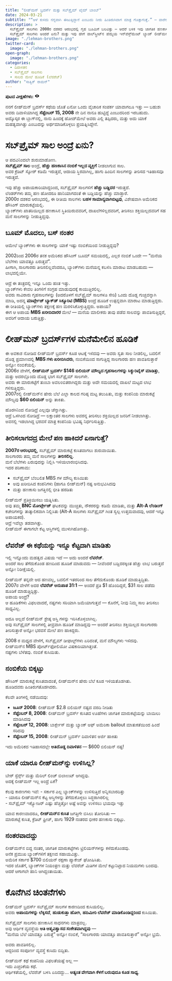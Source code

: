 ```yaml
---
title: "ಲೀಹ್‌ಮನ್ ಬ್ರದರ್ಸ್ ಮತ್ತು ಸಬ್‌ಪ್ರೈಮ್ ಟೈಮ್ ಬಾಂಬ್"
date: 2024-03-21
subtitle: "“ಆಳೆ ಕುಳಿದು ನಗ್ನವಾಗಿ ಈಜುತ್ತಿದ್ದಾನೆ ಎಂಬುದು ನೀರು ಹಿಂತಿರುಗಿದಾಗ ಮಾತ್ರ ಗೊತ್ತಾಗುತ್ತೆ.” — ವಾರೆನ್ ಬಫೆಟ್"
description: >
  ಸಬ್‌ಪ್ರೈಮ್ ಸಾಲಗಳು 2000ರ ದಶಕದ ಆರಂಭದಲ್ಲಿ ಗೃಹ ಬೂಮಿಗೆ ಬಲವಿತ್ತು — ಆದರೆ ಬಳಿಕ ಇವು ಜಾಗತಿಕ ಹಣಕಾಸು ವ್ಯವಸ್ಥೆ ಬೇಸುಗೊಳಿಸಿತು.  
  ಸಬ್‌ಪ್ರೈಮ್ ಸಾಲಗಳು ಅಂದರೆ ಏನು? ಮತ್ತು ಇವು ಹೇಗೆ ವಾಲ್‌ಸ್ಟ್ರೀಟ್‌ನ ಹೆಮ್ಮೆಯ ಇನ್‌ವೆಸ್ಟ್‌ಮೆಂಟ್ ಬ್ಯಾಂಕ್ ಲೀಹ್‌ಮನ್ ಬ್ರದರ್ಸ್ ಅನ್ನು ಕುಸಿತಕ್ಕೆ ತಂದವು?
image: "./lehman-brothers.png"
twitter-card:
  image: "./lehman-brothers.png"
open-graph:
  image: "./lehman-brothers.png"
categories:
  - ದಿವಾಳಿತನ
  - ಸಬ್‌ಪ್ರೈಮ್ ಸಾಲಗಳು
  - ಸಾಲದ ಮೇಲೆ ಹೂಡಿಕೆ (ಲೆವರೆಜ್)
author: "ಸಾತ್ವಿಕ್ ರಾಮನ್"
---
```


<p><b>ಪುಟದ ವೀಕ್ಷಣೆಗಳು:</b> <svg xmlns="http://www.w3.org/2000/svg" width="1em" height="1em" viewBox="0 0 256 256"><path fill="currentColor" d="M247.31 124.76c-.35-.79-8.82-19.58-27.65-38.41C194.57 61.26 162.88 48 128 48S61.43 61.26 36.34 86.35C17.51 105.18 9 124 8.69 124.76a8 8 0 0 0 0 6.5c.35.79 8.82 19.57 27.65 38.4C61.43 194.74 93.12 208 128 208s66.57-13.26 91.66-38.34c18.83-18.83 27.3-37.61 27.65-38.4a8 8 0 0 0 0-6.5M128 168a40 40 0 1 1 40-40a40 40 0 0 1-40 40"/></svg> <span class="waline-pageview-count"></i><p>

ನನಗೆ ಲೀಹ್‌ಮನ್ ಬ್ರದರ್ಸ್ ಕಥೆಯ ಜೊತೆ ಏನೋ ಒಂದು ವೈಚಾರಿಕ ಸಂಪರ್ಕ ಯಾವಾಗಲೂ ಇತ್ತು — ಬಹುಶಃ ಅವರು ದಿವಾಳಿಯಾಗಿದ್ದ **ಸೆಪ್ಟೆಂಬರ್ 15, 2008** ನೇ ದಿನ ನಾನೂ ಹುಟ್ಟಿದ್ದೆ ಎಂಬುದರಿಂದ ಇರಬಹುದು.  
ಅದ್ಕೊಸ್ಕರ ಈ ಬ್ಲಾಗ್‌ನಲ್ಲಿ, ನಾನು ಹಿಂದಕ್ಕೆ ಹೋದ್‌ಮೇಲೆ ಅವರು ಎಲ್ಲಿ ತಪ್ಪಿದರು, ಮತ್ತು ಅದು ಯಾಕೆ ಮಹತ್ವವಾಗಿತ್ತು ಎಂಬುದನ್ನು ಅರ್ಥಮಾಡಿಕೊಳ್ಳಲು ಪ್ರಯತ್ನಿಸಿದ್ದೇನೆ.

# ಸಬ್‌ಪ್ರೈಮ್ ಸಾಲ ಅಂದ್ರೆ ಏನು?
ಆ ಪದವಿನಿಂದಲೇ ಶುರುಮಾಡೋಣ.  
**ಸಬ್‌ಪ್ರೈಮ್ ಸಾಲ** ಅಂದ್ರೆ, **ಹೆಚ್ಚು ಹಣಕಾಸಿನ ನಂಬಿಕೆ ಇಲ್ಲದ ವ್ಯಕ್ತಿಗೆ** ನೀಡಲಾಗುವ ಸಾಲ.  
ಅವರ ಕ್ರೆಡಿಟ್ ಸ್ಕೋರ್ ಕಡಿಮೆ ಇರುತ್ತದೆ, ಆದಾಯ ಸ್ಥಿರವಾಗಿಲ್ಲ, ಹಾಗು ಹಿಂದಿನ ಸಾಲಗಳನ್ನು ತೀರಿಸದ ಇತಿಹಾಸವೂ ಇರುತ್ತದೆ.

ಇವು ಹೆಚ್ಚು ಅಪಾಯಕಾರಿಯಾದ್ದರಿಂದ, ಸಬ್‌ಪ್ರೈಮ್ ಸಾಲಗಳಿಗೆ **ಹೆಚ್ಚು ಬಡ್ಡಿದರ** ಇರುತ್ತದೆ.  
ಲೆಂಡರ್‌ಗಳು ತಮ್ಮ ಹಣ ಹೋದರೂ ಹಾನಿಯಾಗದಂತೆ ಈ ಬಡ್ಡಿಯನ್ನು ಹೆಚ್ಚು ಮಾಡ್ತಾರೆ.  
2000ರ ದಶಕದ ಆರಂಭದಲ್ಲಿ, ಈ ರೀತಿಯ ಸಾಲಗಳು **ಬಹಳ ಸಾಮಾನ್ಯವಾಗಿಬಿಟ್ಟವು**, ವಿಶೇಷವಾಗಿ ಅಮೆರಿಕದ ಹೌಸಿಂಗ್ ಮಾರುಕಟ್ಟೆಯಲ್ಲಿ.  
ಬ್ಯಾಂಕ್‌ಗಳು ಖಾತರಿಯಿಲ್ಲದ ಹಣಕಾಸಿನ ಸ್ಥಿತಿಯಿರುವವರಿಗೆ, ದಾಖಲೆಗಳಿಲ್ಲದವರಿಗೆ, ತೀರಿಸಲು ಶಕ್ತಿಯಿಲ್ಲದವರಿಗೆ ಸಹ ಮನೆ ಸಾಲಗಳನ್ನು ನೀಡುತ್ತಿದ್ದವು.

## ಬೂಮ್ ಮೊದಲು, ಬಸ್ ನಂತರ
ಆಮೇಲೆ ಬ್ಯಾಂಕ್‌ಗಳು ಈ ಸಾಲಗಳನ್ನು ಯಾಕೆ ಇಷ್ಟು ನಂಬಿಕೆಯಿಂದ ನೀಡುತ್ತಿದ್ದವು?

2002ರಿಂದ 2006ರ ತನಕ ಅಮೆರಿಕದ ಹೌಸಿಂಗ್ ಬೂಮ್ ಸಮಯದಲ್ಲಿ, ಎಲ್ಲರ ನಂಬಿಕೆ ಒಂದೇ — "ಮನೆಯ ಬೆಲೆಗಳು ಯಾವತ್ತೂ ಏರುತ್ತವೆ".  
ಹೀಗಾಗಿ, ಸಾಲಗಾರರು ತೀರಿಸಲಿಲ್ಲವೆಂದರೂ, ಬ್ಯಾಂಕ್‌ಗಳು ಮನೆಯನ್ನ ಕಬಳಿಸಿ ಮಾರಾಟ ಮಾಡಬಹುದು — ಲಾಭದಲ್ಲಿಯೇ.

ಆದ್ರೆ ಈ ತಂತ್ರದಲ್ಲಿ ಇನ್ನೂ ಒಂದು ಹಂತ ಇತ್ತು.  
ಬ್ಯಾಂಕ್‌ಗಳು ಕೇವಲ ತಿಂಗಳಿಗೆ ಸಂಗ್ರಹ ಮಾಡುವುದಕ್ಕೆ ಕಾಯುತ್ತಿರಲಿಲ್ಲ.  
ಅವರು ಸಾವಿರಾರು ಗೃಹಸಾಲಗಳನ್ನು (ಅದರೊಳಗೆ ಸಬ್‌ಪ್ರೈಮ್ ಸಾಲಗಳೂ ಸೇರಿ) ಒಂದು ದೊಡ್ಡ ಗುಚ್ಚವನ್ನಾಗಿ ಮಾಡಿ, ಅದನ್ನ **ಮಾರ್ಟ್ಗೇಜ್ ಬ್ಯಾಕ್‌ಡ್ ಸಿಕ್ಯೂರಿಟಿ (MBS)** ಅಂದ್ರೆ ಹೂಡಿಕೆ ಉತ್ಪನ್ನವಾಗಿ ಮಾರಾಟ ಮಾಡುತ್ತಿದ್ದರು.  
ಈ ರೀತಿಯಲ್ಲಿ ಬ್ಯಾಂಕ್‌ಗಳು ತಕ್ಷಣಕ್ಕೆ ಹಣ ಮರಳಿಸಿಕೊಳ್ಳುತ್ತಿದ್ದರು. ಅಪಾಯ?  
ಈಗ ಆ ಅಪಾಯ **MBS ಖರೀದಿದಾರರ** ಮೇಲೆ — ಮನೆಯ ಮಾಲೀಕರು ತಾವು ಪಡೆದ ಸಾಲವನ್ನು ಪಾವತಿಸುತ್ತಿದ್ದರೆ, ಅವರಿಗೆ ಆದಾಯ ಬರುತ್ತಿತ್ತು.

# ಲೀಹ್‌ಮನ್ ಬ್ರದರ್ಸ್‌ಗಳ ಮನೆಮೇಲಿನ ಹೂಡಿಕೆ
ಈ ಅವಕಾಶ ನೋಡಿದ ಲೀಹ್‌ಮನ್ ಬ್ರದರ್ಸ್ ಕೂಡ ಆಟಕ್ಕೆ ಇಳಿದವು — ಅವರು ಸ್ವತಃ ಸಾಲ ನೀಡಲಿಲ್ಲ, ಬದಲಿಗೆ ದೊಡ್ಡ ಪ್ರಮಾಣದಲ್ಲಿ **MBS ಗಳು ಖರೀದಿಸಿದರು**, ನಂಬಿಕೆಯಿಂದ ಸಾಗುತ್ತಿದ್ದ ಸಾಲಗಾರರು ಹಣ ಪಾವತಿಸುತ್ತಾರೆ ಅನ್ನೋ ನಂಬಿಕೆಯಲ್ಲಿ.  
2006ರ ವೇಳೆಗೆ, **ಲೀಹ್‌ಮನ್ ಬ್ರದರ್ಸ್ $146 ಬಿಲಿಯನ್ ಮೌಲ್ಯದ ಗೃಹಸಾಲಗಳನ್ನು ಸಿಕ್ಯುರಿಟೈಸ್ ಮಾಡಿತ್ತು**, ಮತ್ತು ಅದರಲ್ಲೊಂದು ದೊಡ್ಡ ಭಾಗ ಸಬ್‌ಪ್ರೈಮ್ ಸಾಲಗಳೇ.  
ಅವರು ಈ ಮಾರುಕಟ್ಟೆಗೆ ತುಂಬಾ ಅವಲಂಬಿತರಾಗಿದ್ದರು ಮತ್ತು ಅದೇ ಸಮಯದಲ್ಲಿ ದಾಖಲೆ ಮಟ್ಟದ ಲಾಭ ಗಳಿಸುತ್ತಿದ್ದರು.  
2007ರಲ್ಲಿ ಲೀಹ್‌ಮನ್‌ನ ಷೇರು ಬೆಲೆ ಎಲ್ಲಾ ಕಾಲದ ಗರಿಷ್ಠ ಮಟ್ಟ ತಲುಪಿತು, ಮತ್ತು ಕಂಪನಿಯ ಮಾರುಕಟ್ಟೆ ಮೌಲ್ಯವು **$60 ಬಿಲಿಯನ್** ಅನ್ನು ತಾಕಿತು.

ಹೊರಗಿನಿಂದ ನೋಡಿದ್ರೆ ಎಲ್ಲವೂ ಚೆನ್ನಾಗಿತ್ತು.  
ಆದ್ರೆ ಒಳಗಿಂದ ನೋಡಿದ್ರೆ — ಲಕ್ಷಾಂತರ ಸಾಲಗಳು ಅವರನ್ನ ತೀರಿಸಲು ಶಕ್ತಿಯಿಲ್ಲದ ಜನರಿಗೆ ನೀಡಲಾಗಿತ್ತು.  
ಅವನಲ್ಲಿ ಇಡಲಾಗಿದ್ದ ಭರವಸೆ ಮಾತ್ರ ಕಂಪನಿಯ ಭವಿಷ್ಯ ನಿರ್ಧರಿಸುತ್ತಿತ್ತು.

## ತೀರಿಸಲಾಗದದ್ರ ಮೇಲೆ ಪಣ ಹಾಕಿದರೆ ಏನಾಗುತ್ತೆ?
**2007ರ ಆರಂಭದಲ್ಲಿ**, ಸಬ್‌ಪ್ರೈಮ್ ಮಾರುಕಟ್ಟೆ ಕುಸಿತವಾಗಲು ಶುರುವಾಯಿತು.  
ಸಾಲಗಾರರು ತಮ್ಮ ಮನೆ ಸಾಲಗಳನ್ನು **ತೀರಿಸಲಿಲ್ಲ**.  
ಮನೆ ಬೆಲೆಗಳು ಏರುವುದನ್ನು ನಿಲ್ಲಿಸಿ ಇಳಿಯಲಾರಂಭಿಸಿದವು.  
ಇದರ ಪರಿಣಾಮ:  

* ಸಬ್‌ಪ್ರೈಮ್ ಬೆಂಬಲಿತ MBS ಗಳ ಮೌಲ್ಯ ಕುಸಿಯಿತು  
* ಅವು ಖರೀದಿಸಿದ ಕಂಪನಿಗಳು (ಹಾಗೂ ಲೀಹ್‌ಮನ್) ನಷ್ಟ ಅನುಭವಿಸಿದವು  
* ಮತ್ತು ಹಣಕಾಸು ಜಗತ್ತಿನಲ್ಲಿ ಭೀತಿ ಹರಡಿತು

ಲೀಹ್‌ಮನ್ ಪ್ರತಿಕ್ರಿಯಿಸಲು ಯತ್ನಿಸಿತು.  
ಅವು ತಮ್ಮ **BNC ಮೋರ್ಟ್ಗೇಜ್** ಘಟಕವನ್ನು ಮುಚ್ಚಿತು, ನೌಕರರನ್ನು ಕಡಿಮೆ ಮಾಡಿತು, ಮತ್ತು **Alt-A ಲೆಂಡಿಂಗ್** ಕಚೇರಿಗಳನ್ನು ತಾತ್ಕಾಲಿಕವಾಗಿ ನಿಲ್ಲಿಸಿತು (Alt-A ಸಾಲಗಳು ಸಬ್‌ಪ್ರೈಮ್ ಗಿಂತ ಸ್ವಲ್ಪ ಉತ್ತಮವಾದವು, ಆದರೆ ಇನ್ನೂ ಅಪಾಯಕರ).  
ಆದ್ರೆ ಇವೆಲ್ಲಾ ತಡವಾಗಿತ್ತು.  
ಲೀಹ್‌ಮನ್ ಈಗಾಗಲೇ ಕೆಟ್ಟ ಆಸ್ತಿ‌ಗಳಲ್ಲಿ ಮುಳುಗಿಹೋಗಿತ್ತು.

## ಲೆವರೆಜ್ ಈ ಕಥೆಯನ್ನು ಇನ್ನೂ ಕೆಟ್ಟದಾಗಿ ಮಾಡಿತು
ಇಲ್ಲಿ ಇನ್ನೊಂದು ಮಹತ್ವದ ವಿಷಯ ಇದೆ — ಅದು ಅಂದರೆ **ಲೆವರೆಜ್**.  
ಅಂದರೆ ಸಾಲ ತೆಗೆದುಕೊಂಡ ಹಣದಿಂದ ಹೂಡಿಕೆ ಮಾಡುವದು — ನೀವೆಂದರೆ ಬಡ್ಡಿದರಕ್ಕಿಂತ ಹೆಚ್ಚು ಲಾಭ ಬರುತ್ತದೆ ಅನ್ನೋ ನಿರೀಕ್ಷೆಯಲ್ಲಿ.

ಲೀಹ್‌ಮನ್ ತನ್ನದೇ ಆದ ಹಣವಲ್ಲ, ಬದಲಿಗೆ ಇತರರಿಂದ ಸಾಲ ತೆಗೆದುಕೊಂಡು ಹೂಡಿಕೆ ಮಾಡುತ್ತಿದ್ದಿತು.  
2007ರ ವೇಳೆಗೆ ಅದರ **ಲೆವರೆಜ್ ಅನುಪಾತ 31:1** — ಅಂದರೆ ಪ್ರತಿ $1 ಹೊಂದಿದ್ದರೆ, $31 ಸಾಲ ಪಡೆದು ಹೂಡಿಕೆ ಮಾಡುತ್ತಿದ್ದಿತ್ತು.  
ಅಪಾಯ ಅಂದ್ರೆ?  
ಆ ಹೂಡಿಕೆಗಳು ವಿಫಲವಾದರೆ, ನಷ್ಟಗಳು ಸರಿಯಾಗಿ ಜಮೆಯಾಗುತ್ತವೆ — ಕೊನೆಗೆ, ನೀವು ನಿಮ್ಮ ಸಾಲ ತೀರಿಸಲು ಸಾಧ್ಯವಿಲ್ಲ.

ಅದೂ ಅಲ್ಲದೆ ಲೀಹ್‌ಮನ್ ಶ್ರೇಷ್ಠ ಆಸ್ತಿ ಗಳನ್ನು ಇರಿಸಿಕೊಳ್ಳಲಾಗಿಲ್ಲ.  
ಅವು ಸಬ್‌ಪ್ರೈಮ್ ಸಾಲಗಳಲ್ಲಿ ತೀವ್ರವಾಗಿ ಹೂಡಿಕೆ ಮಾಡಿದ್ದವು — ಅಂದರೆ ತೀರಿಸಲು ಶಕ್ತಿಯಿಲ್ಲದ ಸಾಲಗಾರರು ತೀರಿಸುತ್ತಾರೆ ಅನ್ನೋ ಭರವಸೆ ಮೇಲೆ ಪಣ ಹಾಕಿದ್ದರು.

2008 ರ ಮಧ್ಯದ ವೇಳೆಗೆ, ಸಬ್‌ಪ್ರೈಮ್ ಡೀಫಾಲ್ಟ್‌ಗಳು ಏರಿದಂತೆ, ಮನೆ ಮೌಲ್ಯಗಳು ಇಳಿದವು.  
ಲೀಹ್‌ಮನ್‌ನ MBS ಪೋರ್ಟ್‌ಫೋಲಿಯೋ ವಿಷಕಾರಿಯಾಗಿತ್ತಂತೆ.  
ನಷ್ಟಗಳು ಬೆಳೆತವು. ನಂಬಿಕೆ ಕುಸಿಯಿತು.

## ನಂಬಿಕೆಯ ಬಿಕ್ಕಟ್ಟು
ಹೌಸಿಂಗ್ ಮಾರುಕಟ್ಟೆ ಕುಸಿತವಾದಂತೆ, ಲೀಹ್‌ಮನ್‌ನ ಷೇರು ಬೆಲೆ ಕೂಡ ಇಳಿಯತೊಡಗಿತು.  
ಹೂಡಿದವರು ಹಿಂತಿರುಗತೊಡಗಿದರು.

ಕೆಲವೇ ತಿಂಗಳಲ್ಲಿ ನಡೆಯಿದವು:

* **ಜೂನ್ 2008**: ಲೀಹ್‌ಮನ್ $2.8 ಬಿಲಿಯನ್ ನಷ್ಟದ ವರದಿ ನೀಡಿತು  
* **ಸೆಪ್ಟೆಂಬರ್ 8, 2008**: ಲೀಹ್‌ಮನ್ ಬ್ರದರ್ಸ್ ಕುಸಿತದ ಊಹೆಗಳು ಜಾಗತಿಕ ಮಾರುಕಟ್ಟೆಯನ್ನು ಬಾಯಿಲು ಮಾಡಿಸಿದವು  
* **ಸೆಪ್ಟೆಂಬರ್ 12, 2008**: ಬಾರ್ಕ್ಲೇಸ್ ಮತ್ತು ಬ್ಯಾಂಕ್ ಆಫ್ ಅಮೆರಿಕಾ bailout ಮಾತುಕತೆಯಿಂದ ಹಿಂದೆ ಸರಿದವು  
* **ಸೆಪ್ಟೆಂಬರ್ 15, 2008**: ಲೀಹ್‌ಮನ್ ಬ್ರದರ್ಸ್ ದಿವಾಳಿತನ ಅರ್ಜಿ ಹಾಕಿತು

ಇದು ಅಮೆರಿಕದ ಇತಿಹಾಸದಲ್ಲೇ **ಅತಿದೊಡ್ಡ ದಿವಾಳಿತನ** — $600 ಬಿಲಿಯನ್ ನಷ್ಟ!

## ಯಾಕೆ ಯಾರೂ ಲೀಹ್‌ಮನ್‌ನ್ನು ಉಳಿಸಿಲ್ಲ?
ಬೇರ್ ಸ್ಟೆರ್ನ್ಸ್ ಮತ್ತು ಮೆರಿಲ್ ಲಿಂಚ್ ಬಿಲಾಉಟ್ ಆಗಿದ್ದವು.  
ಅದಕ್ಕೆ ಲೀಹ್‌ಮನ್ ಇಲ್ಲ ಅಂದ್ರೆ ಏಕೆ?

ಕೆಲವು ಕಾರಣಗಳು ಇವೆ:
- ಸರ್ಕಾರ ಎಲ್ಲ ಬ್ಯಾಂಕ್‌ಗಳನ್ನು ಉಳಿಸುತ್ತಿದೆ ಅನ್ನಿಸಬಾರದಿತ್ತು  
- ಯಾರೂ ಲೀಹ್‌ಮನ್‌ನ ಕೆಟ್ಟ ಆಸ್ತಿಗಳನ್ನು ತೆಗೆದುಕೊಳ್ಳಲು ಸಿದ್ಧರಾಗಿರಲಿಲ್ಲ  
- ಸಬ್‌ಪ್ರೈಮ್ ಇಕ್ಸ್ಪೋಜರ್ ಎಷ್ಟು ಹೆಚ್ಚಿತ್ತೋ ಅಷ್ಟೆ ಅವನ್ನು ಉಳಿಸಲು ಭಯವೂ ಇತ್ತು  

ಯಾವ ಕಾರಣವಾದರೂ, **ಲೀಹ್‌ಮನ್‌ನ ಕುಸಿತ** ಜಗತ್ತಿಗೇ ಬಿಸಿಲು ತೋರಿಸಿತು —  
ಮಾರುಕಟ್ಟೆ ಕುಸಿತ, ಕ್ರೆಡಿಟ್ ಫ್ರೀಜ್, ಹಾಗು 1929 ನಂತರದ ಭೀಕರ ಹಣಕಾಸು ಬಿಕ್ಕಟ್ಟು.

## ನಂತರವಾದದ್ದು
ಲೀಹ್‌ಮನ್‌ನ ಬಿದ್ದ ನಂತರ, ಜಾಗತಿಕ ಮಾರುಕಟ್ಟೆಗಳು ಟ್ರಿಲಿಯನ್‌ಗಳನ್ನು ಕಳೆದುಕೊಂಡವು.  
ಅನೆಕ ಪ್ರಮುಖ ಬ್ಯಾಂಕ್‌ಗಳಿಗೆ ತಕ್ಷಣದ ಸಹಾಯವಿತ್ತು.  
ಅಮೆರಿಕ ಸರ್ಕಾರ $700 ಬಿಲಿಯನ್ ರಕ್ಷಣಾ ಪ್ಯಾಕೇಜ್ ಘೋಷಿಸಿತು.  
ಇದರ ಜೊತೆಗೆ, ಬ್ಯಾಂಕ್‌ಗಳ ನಿಯಂತ್ರಣ ಮತ್ತು ಲೆವರೆಜ್ ಮಿತಿಗಳ ಮೇಲೆ ಕಟ್ಟುನಿಟ್ಟಾದ ನಿಯಮಗಳು ಬಂದವು.  
ಆದರೆ ಆಗಾಗಲೇ ಹಾನಿ ಆಗಿದ್ದಂತಾಯಿತು.

# ಕೊನೆಗಿನ ಚಿಂತನೆಗಳು
ಲೀಹ್‌ಮನ್ ಬ್ರದರ್ಸ್ ಸಬ್‌ಪ್ರೈಮ್ ಸಾಲಗಳ ಕಾರಣದಿಂದ ಕುಸಿಯಲಿಲ್ಲ.  
ಅವರು **ಅಪಾಯಗಳನ್ನು ಲೆಕ್ಕಿಸದೆ**, **ಹುಡುಕುತ್ತಾ ಹೋಗಿ**, **ಹದಿಮೀರಿ ಲೆವರೆಜ್ ಮಾಡಿಕೊಂಡಿದ್ದರಿಂದ** ಕುಸಿಯಿತು.  

ಸಬ್‌ಪ್ರೈಮ್ ಸಾಲಗಳು ಹಣಕಾಸಿನ ಸಾಧನಗಳು ಮಾತ್ರವಲ್ಲ.  
ಅವು ಆರ್ಥಿಕ ವ್ಯವಸ್ಥೆಯ **ಅತಿ ಆತ್ಮವಿಶ್ವಾಸದ ಸಂಕೇತವಾಗಿದ್ದವು** —  
"ಮನೆಯ ಬೆಲೆ ಯಾವತ್ತೂ ಏರುತ್ತೆ" ಅನ್ನೋ ನಂಬಿಕೆ, "ಸಾಲಗಾರರು ಯಾವತ್ತೂ ಪಾವತಿಸುತ್ತಾರೆ" ಅನ್ನೋ ಭ್ರಮೆ.

ಅವರು ಪಾವತಿಸಲಿಲ್ಲ.  
ಆದ್ದರಿಂದ ಸಂಪೂರ್ಣ ವ್ಯವಸ್ಥೆ ಕುಸಿದು ಬಿದ್ದಿತು.

ಲೀಹ್‌ಮನ್ ಕಥೆ ಕಂಪನಿಯ ವಿಫಲತೆಯಷ್ಟೆ ಅಲ್ಲ —  
ಇದು ಎಚ್ಚರಿಕೆಯ ಕಥೆ.  
ಆರ್ಥಿಕತೆಯಲ್ಲಿ, ಲೆವರೆಜ್ ಬಳಸಿ ಏರಿದದ್ದು... **ಅತ್ಯಂತ ವೇಗವಾಗಿ ಕೆಳಗೆ ಬರುವುದೂ ಕೂಡ ಸಾಧ್ಯ**.
